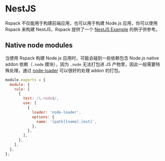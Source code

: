 # NestJS

Rspack 不仅能用于构建前端应用，也可以用于构建 Node.js 应用，你可以使用 Rspack 来构建 NestJS，Rspack 提供了一个 [NestJS Example](https://github.com/rspack-contrib/rspack-examples/tree/main/rspack/nestjs) 的例子供参考。

## Native node modules

当使用 Rspack 构建 Node.js 应用时，可能会碰到一些依赖包含 Node.js native addon 依赖（`.node` 模块），因为 `.node` 无法打包进 JS 产物里，因此一般需要特殊处理，通过 [node-loader](https://www.npmjs.com/package/node-loader) 可以很好的处理 addon 的打包。

```js title="rspack.config.js"
module.exports = {
  module: {
    rule: [
      {
        test: /\.node$/,
        use: [
          {
            loader: 'node-loader',
            options: {
              name: '[path][name].[ext]',
            },
          },
        ],
      },
    ],
  },
};
```
